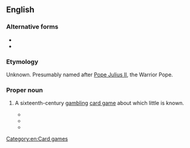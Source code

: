 ==English==

===Alternative forms===
* {{l|en|Pope July}}
* {{l|en|Pope Julio}}

===Etymology===
Unknown. Presumably named after [[w:Pope Julius II|Pope Julius II]], the Warrior Pope.

===Proper noun===
{{en-proper noun}}

# {{lb|en|obsolete}} A sixteenth-century [[gambling]] [[card game]] about which little is known.
#* {{quote-book|lang=en|year=1525|author=[[w:John Skelton|John Skelton]]|url=http://books.google.com/books?id=H1g1AAAAMAAJ|title=Speke, Parrot
|passage=Of '''Pope Julius''' cardys he ys chefe cardynall.}}
#* {{quote-book|lang=en|date=November 30, 1532|title=Privy Purse Expences of King Henry VIII, 30 Novembre 1532
|passage=Item the laste day delived unto the kings grace whiche his grace lost at '''pope July''' game wt my lady marquess and m Weston xvj cor}}
#* {{quote-book|lang=en|year={{circa2|1596|short=yes}}|author=Sir John Harington|title=A Treatise on Playe|quoted_in=Nugae antiquae|year_published=1804
|passage='''Pope Julio''' (if I fail not in the name, and sure I am that there is a game of the cards after his name) was a great and wary player, a great vertue in a man of his profession}}

[[Category:en:Card games]]